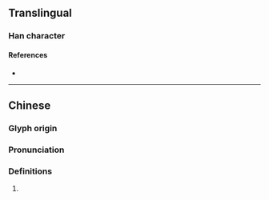 {{character info/new}}
==Translingual==

===Han character===
{{Han char|rn=94|rad=犬|as=04|sn=7|four=44230|canj=KHYY|ids=⿰犭卞}}

====References====
* {{Han ref|kx=0707.120|dkj=20279|dj=1119.280|hdz=21336.210|uh=72BF|ud=29375|bh=CB61|bd=52065}}

----

==Chinese==
{{zh-forms}}

===Glyph origin===
{{Han etym}}

===Pronunciation===
{{zh-pron
|m=huān
|c=bin6,faan1,fun1
|mc=y
|oc=y
|cat=
}}

===Definitions===
{{zh-hanzi}}

# {{rfdef|zh}}